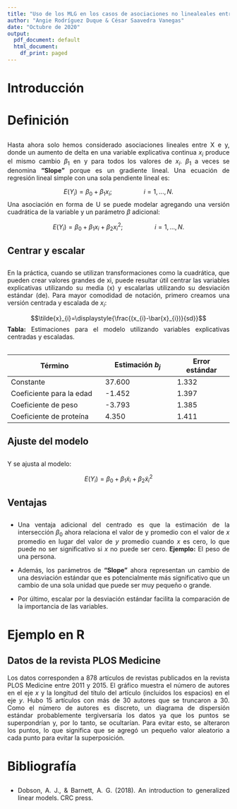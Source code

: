 ```yaml
---
title: "Uso de los MLG en los casos de asociaciones no linealeales entre las variables"
author: "Angie Rodríguez Duque & César Saavedra Vanegas"
date: "Octubre de 2020"
output:
  pdf_document: default
  html_document:
    df_print: paged
---
```


# Introducción
##

# Definición
##
<div style="text-align: justify">

Hasta ahora solo hemos considerado asociaciones lineales entre X e y, donde un aumento de delta en una variable explicativa continua $x_{i}$ produce el mismo cambio $\beta_{1}$ en y para todos los valores de $x_{i}$. $\beta_{1}$ a veces se denomina **"Slope"** porque es un gradiente lineal. Una ecuación de regresión lineal simple con una sola pendiente lineal es:

$$E(Y_{i})=\beta_{0}+\beta_{1}x_{i}; \hspace{2cm} i=1,...,N. $$
Una asociación en forma de U se puede modelar agregando una versión cuadrática de la variable y un parámetro $\beta$ adicional:

$$E(Y_{i})=\beta_{0}+\beta_{1}x_{i}+\beta_{2}x^{2}_{i}; \hspace{2cm} i=1,...,N. $$

<div/>

## Centrar y escalar
##
<div style="text-align: justify">

En la práctica, cuando se utilizan transformaciones como la cuadrática, que pueden crear valores grandes de xi, puede resultar útil centrar las variables explicativas utilizando su media (x) y escalarlas utilizando su desviación estándar (de). Para mayor comodidad de notación, primero creamos una versión centrada y escalada de $x_i$:

$$\tilde{x}_{i}=\displaystyle{\frac{(x_{i}-\bar{x}_{i})}{sd}}$$
**Tabla:** Estimaciones para el modelo utilizando variables explicativas centradas y escaladas.
<table>
|          Término         	| Estimación $b_{j}$ 	| Error estándar 	|
| ------------------------	|  ------------------	|  --------------	|
| Constante                	|             37.600 	|          1.332 	|
| Coeficiente para la edad 	|             -1.452 	|          1.397 	|
| Coeficiente de peso      	|             -3.793 	|          1.385 	|
| Coeficiente de proteína  	|             4.350  	|          1.411 	|


<div/>

## Ajuste del modelo
##
<div style="text-align: justify">

Y se ajusta al modelo:

$$E(Y_{i})=\beta_{0}+\beta_{1}\tilde{x}_{i}+\beta_{2}\tilde{x}^{2}_{i}$$
<div/>

## Ventajas
##
<div style="text-align: justify">

* Una ventaja adicional del centrado es que la estimación de la intersección $\beta_{0}$ ahora relaciona el valor de y promedio con el valor de $x$ promedio en lugar del valor de $y$ promedio cuando $x$ es cero, lo que puede no ser significativo si $x$ no puede ser cero. **Ejemplo:** El peso de una persona.

* Además, los parámetros de **"Slope"** ahora representan un cambio de una desviación estándar que es potencialmente más significativo que un cambio de una sola unidad que puede ser muy pequeño o grande.

* Por último, escalar por la desviación estándar facilita la comparación de la importancia de las variables.

<div/>

# Ejemplo en R
##
<div style="text-align: justify">

## Datos de la revista PLOS Medicine

Los datos corresponden a $878$ artículos de revistas publicados en la revista PLOS Medicine entre 2011 y 2015. El gráfico muestra el número de autores en el eje $x$ y la longitud del título del artículo (incluidos los espacios) en el eje $y$. Hubo $15$ artículos con más de $30$ autores que se truncaron a $30$. Como el número de autores es discreto, un diagrama de dispersión estándar probablemente tergiversaría los datos ya que los puntos se superpondrían y, por lo tanto, se ocultarían. Para evitar esto, se alteraron los puntos, lo que significa que se agregó un pequeño valor aleatorio a cada punto para evitar la superposición.


# Bibliografía
##

* Dobson, A. J., & Barnett, A. G. (2018). An introduction to generalized linear models. CRC press.
